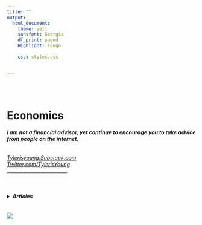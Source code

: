 ```yaml
---
title: ""
output:
  html_document:
    theme: yeti
    sansfont: Georgia
    df_print: paged
    Highlight: Tango
    
    css: styles.css


---
```


<br>
<br>

<h1>**Economics**</h1> 
<h6>
***I am not a financial advisor, yet continue to encourage you to take advice from people on the internet.***
</h6>

*[Tylerisyoung.Substack.com](https://tylerisyoung.substack.com/?target=_blank)   
[Twitter.com/TylerisYoung](https://twitter.com/Tylerisyoung/?tagets=_blank)*  
 _________________________
 
 <br>
<h4>
<details><summary>***Articles***</summary>
[ ](./n/a.html)  
  
[*Bitcoin*](./bitcoin.html)    

[*Bitcoin*](./bitcoin.html)   
  
[*Bitcoin*](./bitcoin.html)
</details>
</h4>


 <br>
 ![](images/TheWisdomofEconomics.png)